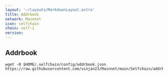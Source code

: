 ```yaml
---
layout: '~/layouts/MarkdownLayout.astro'
title: Addrbook
network: Mainnet
icon: selfchain
chain: self-1
version:
---
```

## Addrbook

```
wget -O $HOME/.selfchain/config/addrbook.json https://raw.githubusercontent.com/vinjan23/Mainnet/main/Selfchain/addrbook.json
```
